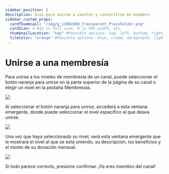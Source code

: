 ```yaml
---
sidebar_position: 2
description: Guía para unirse a canales y convertirse en miembro.
sidebar_custom_props:
  cardThumbnail: "/img/g_1200x600_Transparent_Placeholder.png"
  cardSize: 4 #12 is full size, 6 is 50% width, etc.
  thumbnailLocation: "top" #Possible options: top, left, bottom, right, none
  tileColor: "orange" #Possible options: blue, cream, darkpurple, lightpurple, mauve, orange, pink, none
---
```


# Unirse a una membresía

Para unirse a los niveles de membresía de un canal, puede seleccionar el botón naranja para unirse en la parte superior de la página de su canal o elegir un nivel en la pestaña Membresías.

![](https://i.imgur.com/llE6uFG.png)

Al seleccionar el botón naranja para unirse, accederá a esta ventana emergente, donde puede seleccionar el nivel específico al que desea unirse.

![](https://i.imgur.com/2LKpAhp.png)

Una vez que haya seleccionado su nivel, verá esta ventana emergente que le mostrará el nivel al que se está uniendo, su descripción, los beneficios y el monto de su donación mensual.

![](https://i.imgur.com/5sDCYvH.png)

Si todo parece correcto, presione confirmar. ¡Ya eres miembro del canal!
